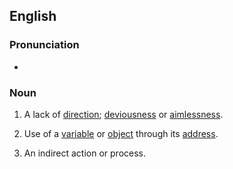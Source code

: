 ==English==

===Pronunciation===
* {{IPA|/ˈɪndəˈɹɛkʃən/|/ˈɪndɪˈɹɛkʃən/|/ˈɪndaɪˈɹɛkʃən/|lang=en}}

===Noun===
{{wikipedia}}
{{en-noun|~}}

# A lack of [[direction]]; [[deviousness]] or [[aimlessness]].
# {{lb|en|programming}} Use of a [[variable]] or [[object]] through its [[address]].
# An indirect action or process.